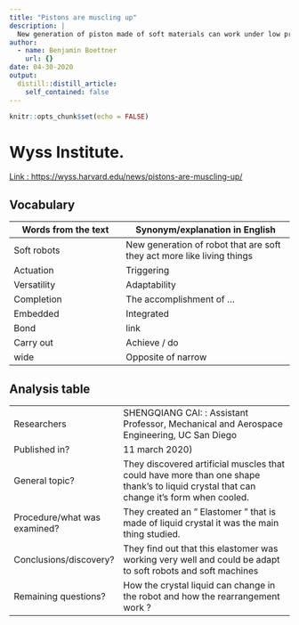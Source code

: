 ```yaml
---
title: "Pistons are muscling up"
description: |
  New generation of piston made of soft materials can work under low pressure with more efficiency.
author:
  - name: Benjamin Boettner
    url: {}
date: 04-30-2020
output:
  distill::distill_article:
    self_contained: false
---
```


```r
knitr::opts_chunk$set(echo = FALSE)
```

# Wyss Institute.

[Link : https://wyss.harvard.edu/news/pistons-are-muscling-up/](https://wyss.harvard.edu/news/pistons-are-muscling-up/)

## Vocabulary 

| Words from the text  | Synonym/explanation in English |
| -------------------- | ------------------------------ |
| Soft robots          | New generation of robot that are soft they act more like living things |
| Actuation            | Triggering |
| Versatility          | Adaptability |
| Completion           | The accomplishment of ...         |
| Embedded             | Integrated                    |
| Bond                 | link         |
| Carry out            | Achieve / do                   |
| wide                 | Opposite of narrow        |



## Analysis table 

|                              |                                                                     |
| ---------------------------- | ------------------------------------------------------------------- |
| Researchers                  | SHENGQIANG CAI: : Assistant Professor, Mechanical and Aerospace Engineering, UC San Diego                       |
| Published in?                | 11 march 2020)                                                       |
| General topic?               |  They discovered artificial muscles that could have more than one shape thank's to liquid crystal that can change it's form when cooled.                       |
| Procedure/what was examined? | They created an " Elastomer " that is made of liquid crystal it was the main thing studied. |
| Conclusions/discovery?       |  They find out that this elastomer was working very well and could be adapt to soft robots and soft machines      |
| Remaining questions?         | How the crystal liquid can change in the robot and how the rearrangement work ? |

